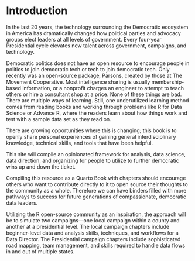 # Introduction

In the last 20 years, the technology surrounding the Democratic ecosystem in America has dramatically changed how political parties and advocacy groups elect leaders at all levels of government. Every four-year Presidential cycle elevates new talent across government, campaigns, and technology. 

Democratic politics does not have an open resource to encourage people in politics to join democratic tech or tech to join democratic tech. Only recently was an open-source package, Parsons, created by those at The Movement Cooperative. Most intelligence sharing is usually membership-based information, or a nonprofit charges an engineer to attempt to teach others or hire a consultant shop at a price. None of these things are bad. There are multiple ways of learning. Still, one underutilized learning method comes from reading books and working through problems like R for Data Science or Advance R, where the readers learn about how things work and test with a sample data set as they read on. 

There are growing opportunities where this is changing; this book is to openly share personal experiences of gaining general interdisciplinary knowledge, technical skills, and tools that have been helpful.

This site will compile an opinionated framework for analysis, data science, data direction, and organizing for people to utilize to further democratic wins up and down the ticket.  

Compiling this resource as a Quarto Book with chapters should encourage others who want to contribute directly to it to open source their thoughts to the community as a whole. Therefore we can have binders filled with more pathways to success for future generations of compassionate, democratic data leaders.

Utilizing the R open-source community as an inspiration, the approach will be to simulate two campaigns—one local campaign within a county and another at a presidential level. The local campaign chapters include beginner-level data and analysis skills, techniques, and workflows for a Data Director. The Presidential campaign chapters include sophisticated road mapping, team management, and skills required to handle data flows in and out of multiple states.






